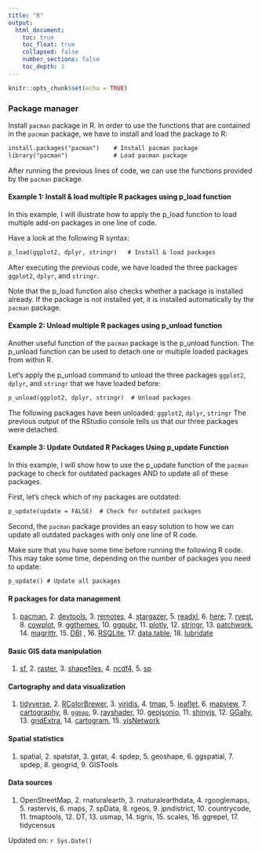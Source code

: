 ```yaml
---
title: "R"
output:
  html_document:
    toc: true
    toc_float: true
    collapsed: false
    number_sections: false
    toc_depth: 3
---
```


```r
knitr::opts_chunk$set(echo = TRUE)
```

### Package manager

Install `pacman` package in R. In order to use the functions that are contained in the `pacman` package, we have to install and load the package to R:

```txt
install.packages("pacman")    # Install pacman package
library("pacman")             # Load pacman package
```

After running the previous lines of code, we can use the functions provided by the `pacman` package.

#### Example 1: Install & load multiple R packages using p_load function

In this example, I will illustrate how to apply the p_load function to load multiple add-on packages in one line of code.

Have a look at the following R syntax:

```txt
p_load(ggplot2, dplyr, stringr)   # Install & load packages
```

After executing the previous code, we have loaded the three packages `ggplot2`, `dplyr`, and `stringr`.

Note that the p_load function also checks whether a package is installed already. If the package is not installed yet, it is installed automatically by the `pacman` package.

#### Example 2: Unload multiple R packages using p_unload function

Another useful function of the `pacman` package is the p_unload function. The p_unload function can be used to detach one or multiple loaded packages from within R.

Let’s apply the p_unload command to unload the three packages `ggplot2`, `dplyr`, and `stringr` that we have loaded before:

```txt
p_unload(ggplot2, dplyr, stringr)  # Unload packages
```

The following packages have been unloaded: `ggplot2`, `dplyr`, `stringr`
The previous output of the RStudio console tells us that our three packages were detached.

#### Example 3: Update Outdated R Packages Using p_update Function

In this example, I will show how to use the p_update function of the `pacman` package to check for outdated packages AND to update all of these packages.

First, let’s check which of my packages are outdated:

```txt
p_update(update = FALSE)  # Check for outdated packages
```

Second, the `pacman` package provides an easy solution to how we can update all outdated packages with only one line of R code.

Make sure that you have some time before running the following R code. This may take some time, depending on the number of packages you need to update:

```txt
p_update() # Update all packages
```

#### R packages for data management

1.  [pacman](https://cran.r-project.org/web/packages/pacman/index.html), 2.  [devtools](https://cran.r-project.org/web/packages/devtools/readme/README.html), 3.  [remotes](https://cran.r-project.org/web/packages/remotes/index.html), 4.  [stargazer](https://cran.r-project.org/web/packages/stargazer/index.html), 5.  [readxl](https://cran.r-project.org/web/packages/readxl/index.html), 6.  [here](https://cran.r-project.org/web/packages/here/vignettes/here.html), 7.  [rvest](https://cran.r-project.org/web/packages/rvest/index.html), 8.  [cowplot](https://cran.r-project.org/web/packages/cowplot/index.html), 9.  [ggthemes](https://cran.r-project.org/web/packages/ggthemes/index.html), 10. [ggpubr](https://cran.r-project.org/web/packages/ggpubr/index.html), 11. [plotly](https://plotly.com/r/), 12. [stringr](https://cran.r-project.org/web/packages/stringr/index.html), 13. [patchwork](https://cran.r-project.org/web/packages/patchwork/index.html), 14. [magrittr](https://cran.r-project.org/web/packages/magrittr/index.html), 15. [DBI](https://cran.r-project.org/web/packages/DBI/index.html) , 16. [RSQLite](https://cran.r-project.org/web/packages/RSQLite/index.html), 17. [data.table](https://cran.r-project.org/web/packages/data.table/index.html), 18. [lubridate](https://cran.r-project.org/web/packages/lubridate/index.html) 


#### Basic GIS data manipulation

1.  [sf](<https://r-spatial.github.io/sf/>), 2.  [raster](<https://cran.r-project.org/web/packages/raster/index.html>), 3.  [shapefiles](<https://cran.r-project.org/web/packages/shapefiles/index.html>), 4.  [ncdf4](<https://cran.r-project.org/web/packages/ncdf4/index.html>), 5.  [sp](<https://cran.r-project.org/web/packages/sp/index.html>) 

#### Cartography and data visualization

1.  [tidyverse](https://www.tidyverse.org/), 2.  [RColorBrewer](https://cran.r-project.org/web/packages/RColorBrewer/index.html), 3.  [viridis](https://cran.r-project.org/web/packages/viridis/index.html), 4.  [tmap](https://cran.r-project.org/web/packages/tmap/index.html), 5.  [leaflet](https://cran.r-project.org/web/packages/leaflet/index.html), 6.  [mapview](https://r-spatial.github.io/mapview/), 7.  [cartography](https://cran.r-project.org/web/packages/cartography/vignettes/cartography.html), 8.  [`ggmap`](https://cran.r-project.org/web/packages/ggmap/readme/README.html), 9.  [rayshader](https://www.rayshader.com/), 10. [geojsonio](https://cran.r-project.org/web/packages/geojsonio/index.html), 11. [shinyjs](https://cran.r-project.org/web/packages/shinyjs/vignettes/shinyjs.html), 12. [GGally](https://cran.r-project.org/web/packages/GGally/index.html), 13. [gridExtra](https://cran.r-project.org/web/packages/gridExtra/index.html), 14. [cartogram](https://cran.r-project.org/web/packages/cartogram/readme/README.html), 15. [visNetwork](https://cran.r-project.org/web/packages/visNetwork/index.html)

#### Spatial statistics

1.  spatial, 2.  spatstat, 3.  gstat, 4.  spdep, 5.  geoshape, 6.  ggspatial, 7.  spdep, 8.  geogrid, 9.  GISTools 

#### Data sources

1.  OpenStreetMap, 2.  rnaturalearth, 3.  rnaturalearthdata, 4.  rgooglemaps, 5.  rastervis, 6.  maps, 7.  spData, 8.  rgeos, 9.  jpndistrict, 10. countrycode, 11. tmaptools, 12. DT, 13. usmap, 14. tigris, 15. scales, 16. ggrepel, 17. tidycensus

Updated on: `r Sys.Date()`
